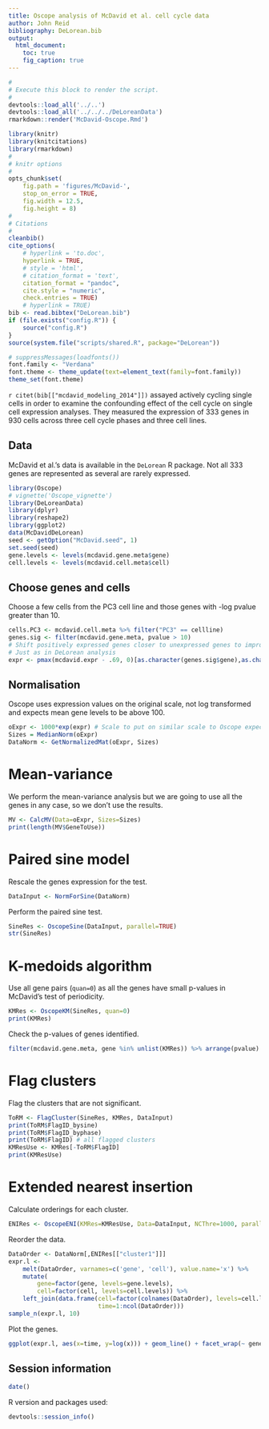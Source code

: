 ```yaml
---
title: Oscope analysis of McDavid et al. cell cycle data
author: John Reid
bibliography: DeLorean.bib
output:
  html_document:
    toc: true
    fig_caption: true
---
```


```r
#
# Execute this block to render the script.
#
devtools::load_all('../..')
devtools::load_all('../../../DeLoreanData')
rmarkdown::render('McDavid-Oscope.Rmd')
```


```r
library(knitr)
library(knitcitations)
library(rmarkdown)
#
# knitr options
#
opts_chunk$set(
    fig.path = 'figures/McDavid-',
    stop_on_error = TRUE,
    fig.width = 12.5,
    fig.height = 8)
#
# Citations
#
cleanbib()
cite_options(
    # hyperlink = 'to.doc',
    hyperlink = TRUE,
    # style = 'html',
    # citation_format = 'text',
    citation_format = "pandoc",
    cite.style = "numeric",
    check.entries = TRUE)
    # hyperlink = TRUE)
bib <- read.bibtex("DeLorean.bib")
if (file.exists("config.R")) {
    source("config.R")
}
source(system.file("scripts/shared.R", package="DeLorean"))
```

```r
# suppressMessages(loadfonts())
font.family <- "Verdana"
font.theme <- theme_update(text=element_text(family=font.family))
theme_set(font.theme)
```


`r citet(bib[["mcdavid_modeling_2014"]])` assayed actively cycling single
cells in order to examine the confounding effect of the cell cycle on
single cell expression analyses. They measured the expression of 333 genes
in 930 cells across three cell cycle phases and three cell lines.


## Data

McDavid et al.'s data is available in the `DeLorean` R package. Not all 333
genes are represented as several are rarely expressed.
```r
library(Oscope)
# vignette('Oscope_vignette')
library(DeLoreanData)
library(dplyr)
library(reshape2)
library(ggplot2)
data(McDavidDeLorean)
seed <- getOption("McDavid.seed", 1)
set.seed(seed)
gene.levels <- levels(mcdavid.gene.meta$gene)
cell.levels <- levels(mcdavid.cell.meta$cell)
```

## Choose genes and cells
Choose a few cells from the PC3 cell line and those genes with -log pvalue greater than 10.
```r
cells.PC3 <- mcdavid.cell.meta %>% filter("PC3" == cellline)
genes.sig <- filter(mcdavid.gene.meta, pvalue > 10)
# Shift positively expressed genes closer to unexpressed genes to improve fit.
# Just as in DeLorean analysis
expr <- pmax(mcdavid.expr - .69, 0)[as.character(genes.sig$gene),as.character(cells.PC3$cell)]
```

## Normalisation
Oscope uses expression values on the original scale, not log transformed and expects
mean gene levels to be above 100.
```r
oExpr <- 1000*exp(expr) # Scale to put on similar scale to Oscope expected
Sizes = MedianNorm(oExpr)
DataNorm <- GetNormalizedMat(oExpr, Sizes)
```

# Mean-variance
We perform the mean-variance analysis but we are going to use all the genes in any case,
so we don't use the results.
```r
MV <- CalcMV(Data=oExpr, Sizes=Sizes)
print(length(MV$GeneToUse))
```

# Paired sine model
Rescale the genes expression for the test.
```r
DataInput <- NormForSine(DataNorm)
```
Perform the paired sine test.
```r
SineRes <- OscopeSine(DataInput, parallel=TRUE)
str(SineRes)
```

# K-medoids algorithm
Use all gene pairs (`quan=0`) as all the genes have small p-values in McDavid's
test of periodicity.
```r
KMRes <- OscopeKM(SineRes, quan=0)
print(KMRes)
```
Check the p-values of genes identified.
```r
filter(mcdavid.gene.meta, gene %in% unlist(KMRes)) %>% arrange(pvalue)
```

# Flag clusters
Flag the clusters that are not significant.
```r
ToRM <- FlagCluster(SineRes, KMRes, DataInput)
print(ToRM$FlagID_bysine)
print(ToRM$FlagID_byphase)
print(ToRM$FlagID) # all flagged clusters
KMResUse <- KMRes[-ToRM$FlagID]
print(KMResUse)
```

# Extended nearest insertion
Calculate orderings for each cluster.
```r
ENIRes <- OscopeENI(KMRes=KMResUse, Data=DataInput, NCThre=1000, parallel=TRUE)
```
Reorder the data.
```r
DataOrder <- DataNorm[,ENIRes[["cluster1"]]]
expr.l <-
    melt(DataOrder, varnames=c('gene', 'cell'), value.name='x') %>%
    mutate(
        gene=factor(gene, levels=gene.levels),
        cell=factor(cell, levels=cell.levels)) %>%
    left_join(data.frame(cell=factor(colnames(DataOrder), levels=cell.levels),
                         time=1:ncol(DataOrder)))
sample_n(expr.l, 10)
```
Plot the genes.
```r
ggplot(expr.l, aes(x=time, y=log(x))) + geom_line() + facet_wrap(~ gene)
```

## Session information
```r
date()
```
R version and packages used:
```r
devtools::session_info()
```
